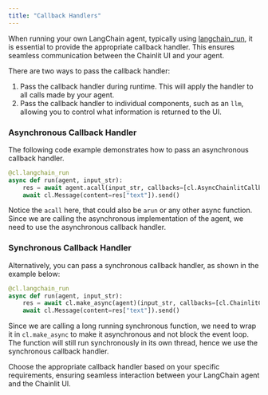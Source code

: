```yaml
---
title: "Callback Handlers"
---
```


When running your own LangChain agent, typically using [langchain_run](/api-reference/langchain/langchain-run), it is essential to provide the appropriate callback handler. This ensures seamless communication between the Chainlit UI and your agent.

There are two ways to pass the callback handler:

1. Pass the callback handler during runtime. This will apply the handler to all calls made by your agent.
2. Pass the callback handler to individual components, such as an `llm`, allowing you to control what information is returned to the UI.

### Asynchronous Callback Handler

The following code example demonstrates how to pass an asynchronous callback handler.

```python
@cl.langchain_run
async def run(agent, input_str):
    res = await agent.acall(input_str, callbacks=[cl.AsyncChainlitCallbackHandler()])
    await cl.Message(content=res["text"]).send()
```

Notice the `acall` here, that could also be `arun` or any other async function. Since we are calling the asynchronous implementation of the agent, we need to use the asynchronous callback handler.

### Synchronous Callback Handler

Alternatively, you can pass a synchronous callback handler, as shown in the example below:

```python
@cl.langchain_run
async def run(agent, input_str):
    res = await cl.make_async(agent)(input_str, callbacks=[cl.ChainlitCallbackHandler()])
    await cl.Message(content=res["text"]).send()
```

Since we are calling a long running synchronous function, we need to wrap it in `cl.make_async` to make it asynchronous and not block the event loop.
The function will still run synchronously in its own thread, hence we use the synchronous callback handler.

Choose the appropriate callback handler based on your specific requirements, ensuring seamless interaction between your LangChain agent and the Chainlit UI.
